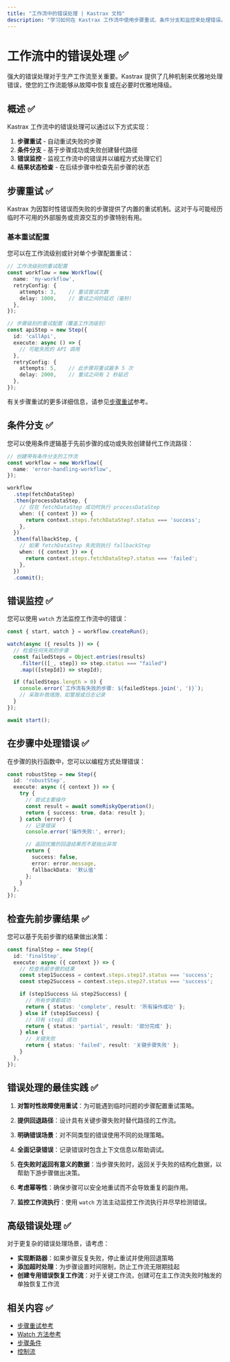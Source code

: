 ```yaml
---
title: "工作流中的错误处理 | Kastrax 文档"
description: "学习如何在 Kastrax 工作流中使用步骤重试、条件分支和监控来处理错误。"
---
```


# 工作流中的错误处理 ✅

强大的错误处理对于生产工作流至关重要。Kastrax 提供了几种机制来优雅地处理错误，使您的工作流能够从故障中恢复或在必要时优雅地降级。

## 概述 ✅

Kastrax 工作流中的错误处理可以通过以下方式实现：

1. **步骤重试** - 自动重试失败的步骤
2. **条件分支** - 基于步骤成功或失败创建替代路径
3. **错误监控** - 监视工作流中的错误并以编程方式处理它们
4. **结果状态检查** - 在后续步骤中检查先前步骤的状态

## 步骤重试 ✅

Kastrax 为因暂时性错误而失败的步骤提供了内置的重试机制。这对于与可能经历临时不可用的外部服务或资源交互的步骤特别有用。

### 基本重试配置

您可以在工作流级别或针对单个步骤配置重试：

```typescript
// 工作流级别的重试配置
const workflow = new Workflow({
  name: 'my-workflow',
  retryConfig: {
    attempts: 3,    // 重试尝试次数
    delay: 1000,    // 重试之间的延迟（毫秒）
  },
});

// 步骤级别的重试配置（覆盖工作流级别）
const apiStep = new Step({
  id: 'callApi',
  execute: async () => {
    // 可能失败的 API 调用
  },
  retryConfig: {
    attempts: 5,    // 此步骤将重试最多 5 次
    delay: 2000,    // 重试之间有 2 秒延迟
  },
});
```

有关步骤重试的更多详细信息，请参见[步骤重试](../../reference/workflows/step-retries.mdx)参考。

## 条件分支 ✅

您可以使用条件逻辑基于先前步骤的成功或失败创建替代工作流路径：

```typescript
// 创建带有条件分支的工作流
const workflow = new Workflow({
  name: 'error-handling-workflow',
});

workflow
  .step(fetchDataStep)
  .then(processDataStep, {
    // 仅在 fetchDataStep 成功时执行 processDataStep
    when: ({ context }) => {
      return context.steps.fetchDataStep?.status === 'success';
    },
  })
  .then(fallbackStep, {
    // 如果 fetchDataStep 失败则执行 fallbackStep
    when: ({ context }) => {
      return context.steps.fetchDataStep?.status === 'failed';
    },
  })
  .commit();
```

## 错误监控 ✅

您可以使用 `watch` 方法监控工作流中的错误：

```typescript
const { start, watch } = workflow.createRun();

watch(async ({ results }) => {
  // 检查任何失败的步骤
  const failedSteps = Object.entries(results)
    .filter(([_, step]) => step.status === "failed")
    .map(([stepId]) => stepId);

  if (failedSteps.length > 0) {
    console.error(`工作流有失败的步骤: ${failedSteps.join(', ')}`);
    // 采取补救措施，如警报或日志记录
  }
});

await start();
```

## 在步骤中处理错误 ✅

在步骤的执行函数中，您可以以编程方式处理错误：

```typescript
const robustStep = new Step({
  id: 'robustStep',
  execute: async ({ context }) => {
    try {
      // 尝试主要操作
      const result = await someRiskyOperation();
      return { success: true, data: result };
    } catch (error) {
      // 记录错误
      console.error('操作失败:', error);

      // 返回优雅的回退结果而不是抛出异常
      return {
        success: false,
        error: error.message,
        fallbackData: '默认值'
      };
    }
  },
});
```

## 检查先前步骤结果 ✅

您可以基于先前步骤的结果做出决策：

```typescript
const finalStep = new Step({
  id: 'finalStep',
  execute: async ({ context }) => {
    // 检查先前步骤的结果
    const step1Success = context.steps.step1?.status === 'success';
    const step2Success = context.steps.step2?.status === 'success';

    if (step1Success && step2Success) {
      // 所有步骤都成功
      return { status: 'complete', result: '所有操作成功' };
    } else if (step1Success) {
      // 只有 step1 成功
      return { status: 'partial', result: '部分完成' };
    } else {
      // 关键失败
      return { status: 'failed', result: '关键步骤失败' };
    }
  },
});
```

## 错误处理的最佳实践 ✅

1. **对暂时性故障使用重试**：为可能遇到临时问题的步骤配置重试策略。

2. **提供回退路径**：设计具有关键步骤失败时替代路径的工作流。

3. **明确错误场景**：对不同类型的错误使用不同的处理策略。

4. **全面记录错误**：记录错误时包含上下文信息以帮助调试。

5. **在失败时返回有意义的数据**：当步骤失败时，返回关于失败的结构化数据，以帮助下游步骤做出决策。

6. **考虑幂等性**：确保步骤可以安全地重试而不会导致重复的副作用。

7. **监控工作流执行**：使用 `watch` 方法主动监控工作流执行并尽早检测错误。

## 高级错误处理 ✅

对于更复杂的错误处理场景，请考虑：

- **实现断路器**：如果步骤反复失败，停止重试并使用回退策略
- **添加超时处理**：为步骤设置时间限制，防止工作流无限期挂起
- **创建专用错误恢复工作流**：对于关键工作流，创建可在主工作流失败时触发的单独恢复工作流

## 相关内容 ✅

- [步骤重试参考](../../reference/workflows/step-retries.mdx)
- [Watch 方法参考](../../reference/workflows/watch.mdx)
- [步骤条件](../../reference/workflows/step-condition.mdx)
- [控制流](./control-flow.mdx)
